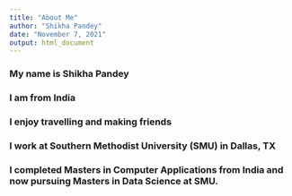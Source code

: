 ```yaml
---
title: "About Me"
author: "Shikha Pandey"
date: "November 7, 2021"
output: html_document
---
```


### My name is Shikha Pandey
### I am from India
### I enjoy travelling and making friends
### I work at Southern Methodist University (SMU) in Dallas, TX
### I completed Masters in Computer Applications from India and now pursuing Masters in Data Science at SMU.